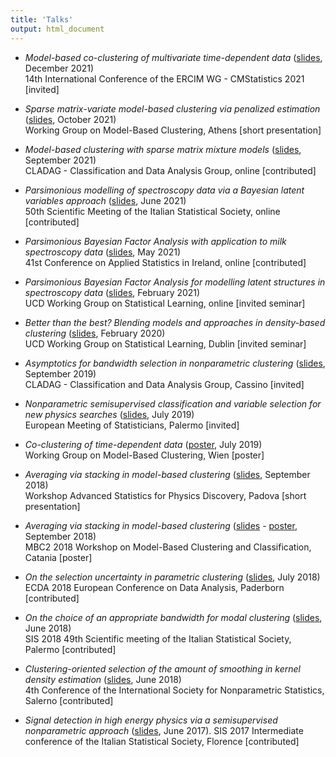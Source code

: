 ```yaml
---
title: 'Talks'
output: html_document
---
```


* *Model-based co-clustering of multivariate time-dependent data*
([slides](documents/ercim_2021.pdf), December 2021) <br>
14th International Conference of the ERCIM WG - CMStatistics 2021 [invited]

* *Sparse matrix-variate model-based clustering via penalized estimation*
([slides](documents/wg_mbc_21.pdf), October 2021) <br>
Working Group on Model-Based Clustering, Athens [short presentation]

* *Model-based clustering with sparse matrix mixture models*
([slides](documents/cladag_2021.pdf), September 2021) <br>
CLADAG - Classification and Data Analysis Group, online [contributed]

* *Parsimonious modelling of spectroscopy data via a Bayesian latent variables approach*
([slides](documents/SIS_2021.pdf), June 2021) <br>
50th Scientific Meeting of the Italian Statistical Society, online [contributed]

* *Parsimonious Bayesian Factor Analysis with application to milk spectroscopy data* ([slides](documents/CASI_2021.pdf), May 2021) <br>
41st Conference on Applied Statistics in Ireland, online [contributed]

* *Parsimonious Bayesian Factor Analysis for modelling latent structures in spectroscopy data* ([slides](documents/wg_ucd_2021.pdf), February 2021) <br>
UCD Working Group on Statistical Learning, online [invited seminar]

* *Better than the best? Blending models and approaches in density-based clustering* ([slides](documents/wg_ucd.pdf), February 2020) <br>
UCD Working Group on Statistical Learning, Dublin [invited seminar]

* *Asymptotics for bandwidth selection in nonparametric clustering* ([slides](documents/cladag19.pdf), September 2019) <br> 
CLADAG - Classification and Data Analysis Group, Cassino [invited]

* *Nonparametric semisupervised classification and variable selection for new physics searches* ([slides](documents/ems2019.pdf), July 2019)  <br>
European Meeting of Statisticians, Palermo [invited]

* *Co-clustering of time-dependent data* ([poster](documents/poster_wg19.pdf), July 2019) <br>
Working Group on Model-Based Clustering, Wien [poster]

* *Averaging via stacking in model-based clustering* ([slides](documents/aspd.pdf), September 2018) <br>
Workshop Advanced Statistics for Physics Discovery, Padova [short presentation]

* *Averaging via stacking in model-based clustering* ([slides](documents/template_mbc2.pdf) - [poster](documents/conference_poster_2.pdf), September 2018) <br> 
MBC2 2018 Workshop on Model-Based Clustering and Classification, Catania [poster]

* *On the selection uncertainty in parametric clustering* ([slides](documents/ecda.pdf), July 2018) <br>
ECDA 2018 European Conference on Data Analysis, Paderborn [contributed]

* *On the choice of an appropriate bandwidth for modal clustering* ([slides](documents/sis2018.pdf), June 2018) <br>
SIS 2018 49th Scientific meeting of the Italian Statistical Society, Palermo [contributed]

* *Clustering-oriented selection of the amount of smoothing in kernel density estimation* ([slides](documents/isnps.pdf), June 2018) <br>
4th Conference of the International Society for Nonparametric Statistics, Salerno [contributed]

* *Signal detection in high energy physics via a semisupervised nonparametric approach* ([slides](documents/slide_sis2017b.pdf), June 2017). 
SIS 2017 Intermediate conference of the Italian Statistical Society, Florence [contributed]



